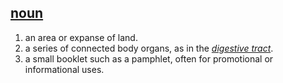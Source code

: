 == [[noun]] ==
#an area or expanse of land.
#a series of connected body organs, as in the ''[[digestive tract]]''.
#a small booklet such as a pamphlet, often for promotional or informational uses.